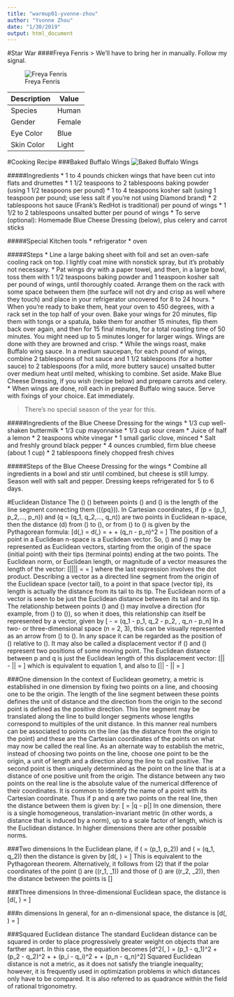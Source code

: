 ```yaml
---
title: "warmup01-yvonne-zhou"
author: "Yvonne Zhou"
date: "1/30/2019"
output: html_document
---
```

#Star War
####Freya Fenris
> We'll have to bring her in manually. Follow my signal.

![Freya Fenris](https://vignette.wikia.nocookie.net/starwars/images/4/43/SWResistance-FreyaFenris.jpg/revision/latest?cb=20180914204850)

Description  | Value
------------ | -------------
Species      | Human
Gender       | Female
Eye Color    | Blue
Skin Color   | Light

#Cooking Recipe
###Baked Buffalo Wings
![Baked Buffalo Wings](https://smittenkitchendotcom.files.wordpress.com/2019/01/oven-baked-buffalo-wings.jpg?w=750)

#####Ingredients
* 1 to 4 pounds chicken wings that have been cut into flats and drumettes
* 1 1/2 teaspoons to 2 tablespoons baking powder (using 1 1/2 teaspoons per pound)
* 1 to 4 teaspoons kosher salt (using 1 teaspoon per pound; use less salt if you’re not using Diamond brand)
* 2 tablespoons hot sauce (Frank’s RedHot is traditional) per pound of wings
* 1 1/2 to 2 tablespoons unsalted butter per pound of wings
* To serve (optional): Homemade Blue Cheese Dressing (below), plus celery and carrot sticks

#####Special Kitchen tools
* refrigerator
* oven

#####Steps
* Line a large baking sheet with foil and set an oven-safe cooling rack on top. I lightly coat mine with nonstick spray, but it’s probably not necessary.
* Pat wings dry with a paper towel, and then, in a large bowl, toss them with 1 1/2 teaspoons baking powder and 1 teaspoon kosher salt per pound of wings, until thoroughly coated. Arrange them on the rack with some space between them (the surface will not dry and crisp as well where they touch) and place in your refrigerator uncovered for 8 to 24 hours.
* When you’re ready to bake them, heat your oven to 450 degrees, with a rack set in the top half of your oven. Bake your wings for 20 minutes, flip them with tongs or a spatula, bake them for another 15 minutes, flip them back over again, and then for 15 final minutes, for a total roasting time of 50 minutes. You might need up to 5 minutes longer for larger wings. Wings are done with they are browned and crisp.
* While the wings roast, make Buffalo wing sauce. In a medium saucepan, for each pound of wings, combine 2 tablespoons of hot sauce and 1 1/2 tablespoons (for a hotter sauce) to 2 tablespoons (for a mild, more buttery sauce) unsalted butter over medium heat until melted, whisking to combine. Set aside. Make Blue Cheese Dressing, if you wish (recipe below) and prepare carrots and celery.
* When wings are done, roll each in prepared Buffalo wing sauce. Serve with fixings of your choice. Eat immediately.

> There's no special season of the year for this.

#####Ingredients of the Blue Cheese Dressing for the wings
* 1/3 cup well-shaken buttermilk
* 1/3 cup mayonnaise
* 1/3 cup sour cream
* Juice of half a lemon
* 2 teaspoons white vinegar
* 1 small garlic clove, minced
* Salt and freshly ground black pepper
* 4 ounces crumbled, firm blue cheese (about 1 cup)
* 2 tablespoons finely chopped fresh chives

#####Steps of the Blue Cheese Dressing for the wings
* Combine all ingredients in a bowl and stir until combined, but cheese is still lumpy. Season well with salt and pepper. Dressing keeps refrigerated for 5 to 6 days.



#Euclidean Distance
The \(\boldsymbol{Euclidean}\) \(\boldsymbol{distance}\) between points \(\boldsymbol{p}\) and \(\boldsymbol{q}\) is the length of the line segment connecting them (\(\bar{pq}\)).
In Cartesian coordinates, if \(p = (p_1, p_2,..., p_n)\) and \(q = (q_1, q_2,..., q_n)\) are two points in Euclidean n-space, then the distance (d) from \(\boldsymbol{p}\) to \(\boldsymbol{q}\), or from \(\boldsymbol{q}\) to \(\boldsymbol{p}\) is given by the Pythagorean formula:
\[d(\boldsymbol{p},\boldsymbol{q}) = d(\boldsymbol{q},\boldsymbol{p}) = \sqrt{(q_1 - p_1)^2 + (q_2 - p_2)^2} + \dots + (q_n - p_n)^2 = \sqrt{\sum_{i = 1}^{n} (q_i - p_i)^2}\]
The position of a point in a Euclidean n-space is a Euclidean vector. So, \(\boldsymbol{p}\) and \(\boldsymbol{q}\) may be represented as Euclidean vectors, starting from the origin of the space (initial point) with their tips (terminal points) ending at the two points. The Euclidean norm, or Euclidean length, or magnitude of a vector measures the length of the vector:
\[||\boldsymbol{p}|| = \sqrt{p_1^2 + p_2^2 + \dots + p_n^2} = \sqrt{\boldsymbol{p} * \boldsymbol{p}}\]
where the last expression involves the dot product.
Describing a vector as a directed line segment from the origin of the Euclidean space (vector tail), to a point in that space (vector tip), its length is actually the distance from its tail to its tip. The Euclidean norm of a vector is seen to be just the Euclidean distance between its tail and its tip.
The relationship between points \(\boldsymbol{p}\) and \(\boldsymbol{q}\) may involve a direction (for example, from \(\boldsymbol{p}\) to \(\boldsymbol{q}\)), so when it does, this relationship can itself be represented by a vector, given by
\[\boldsymbol{q} - \boldsymbol{p} = (q_1 - p_1, q_2 - p_2, \dots, q_n - p_n\]
In a two- or three-dimensional space (n = 2, 3), this can be visually represented as an arrow from \(\boldsymbol{p}\) to \(\boldsymbol{q}\). In any space it can be regarded as the position of \(\boldsymbol{q}\) relative to \(\boldsymbol{p}\). It may also be called a displacement vector if \(\boldsymbol{p}\) and \(\boldsymbol{q}\) represent two positions of some moving point.
The Euclidean distance between p and q is just the Euclidean length of this displacement vector:
\[||\boldsymbol{q} - \boldsymbol{p}|| = \sqrt{(\boldsymbol{q} - \boldsymbol{p}) * (\boldsymbol{q} - \boldsymbol{p})}\]
which is equivalent to equation 1, and also to 
\[||\boldsymbol{q} - \boldsymbol{p}|| = \sqrt{||\boldsymbol{p}||^2 + ||\boldsymbol{p}||^2 - 2\boldsymbol{p} * \boldsymbol{q}}\]

###One dimension
In the context of Euclidean geometry, a metric is established in one dimension by fixing two points on a line, and choosing one to be the origin. The length of the line segment between these points defines the unit of distance and the direction from the origin to the second point is defined as the positive direction. This line segment may be translated along the line to build longer segments whose lengths correspond to multiples of the unit distance. In this manner real numbers can be associated to points on the line (as the distance from the origin to the point) and these are the Cartesian coordinates of the points on what may now be called the real line. As an alternate way to establish the metric, instead of choosing two points on the line, choose one point to be the origin, a unit of length and a direction along the line to call positive. The second point is then uniquely determined as the point on the line that is at a distance of one positive unit from the origin.
The distance between any two points on the real line is the absolute value of the numerical difference of their coordinates. It is common to identify the name of a point with its Cartesian coordinate. Thus if p and q are two points on the real line, then the distance between them is given by:
\[\sqrt{(q - p)^2} = |q - p|\]
In one dimension, there is a single homogeneous, translation-invariant metric (in other words, a distance that is induced by a norm), up to a scale factor of length, which is the Euclidean distance. In higher dimensions there are other possible norms.

###Two dimensions
In the Euclidean plane, if \(\boldsymbol{p} = (p_1, p_2)\) and \(\boldsymbol{q} = (q_1, q_2)\) then the distance is given by
\[d(\boldsymbol{p}, \boldsymbol{q}) = \sqrt{(q_1 - p_1)^2 + (q_2 - p_2)^2}\]
This is equivalent to the Pythagorean theorem.
Alternatively, it follows from (2) that if the polar coordinates of the point \(\boldsymbol{p}\) are \((r_1, \theta_1)\) and those of \(\boldsymbol{q}\) are \((r_2, \theta_2)\), then the distance between the points is
\[\sqrt{r_1^2 + r_2^2 - 2r_1r_2\cos(\theta_1 - \theta_2)}\]

###Three dimensions
In three-dimensional Euclidean space, the distance is
\[d(\boldsymbol{p}, \boldsymbol{q}) = \sqrt{(p_1 - q_1)^2 + (p_2 - q_2)^2 + (p_3 - q_3)^2}\]

###n dimensions
In general, for an n-dimensional space, the distance is
\[d(\boldsymbol{p}, \boldsymbol{q}) = \sqrt{(p_1 - q_1)^2 + (p_2 - q_2)^2 + \dots +  (p_i - q_i)^2 + \dots +  (p_n - q_n)^2}\]

###Squared Euclidean distance
The standard Euclidean distance can be squared in order to place progressively greater weight on objects that are farther apart. In this case, the equation becomes
\[d^2(\boldsymbol{p}, \boldsymbol{q}) = (p_1 - q_1)^2 + (p_2 - q_2)^2 + \dots +  (p_i - q_i)^2 + \dots +  (p_n - q_n)^2\]
Squared Euclidean distance is not a metric, as it does not satisfy the triangle inequality; however, it is frequently used in optimization problems in which distances only have to be compared.
It is also referred to as quadrance within the field of rational trigonometry.
